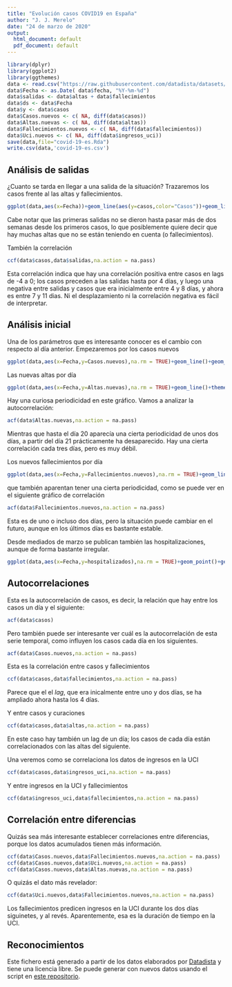 ```yaml
---
title: "Evolución casos COVID19 en España"
author: "J. J. Merelo"
date: "24 de marzo de 2020"
output:
  html_document: default
  pdf_document: default
---
```


```r
library(dplyr)
library(ggplot2)
library(ggthemes)
data <- read.csv("https://raw.githubusercontent.com/datadista/datasets/master/COVID%2019/nacional_covid19.csv")
data$Fecha <- as.Date( data$fecha, "%Y-%m-%d")
data$salidas <- data$altas + data$fallecimientos
data$ds <- data$Fecha
data$y <- data$casos
data$Casos.nuevos <- c( NA, diff(data$casos))
data$Altas.nuevas <- c( NA, diff(data$altas))
data$Fallecimientos.nuevos <- c( NA, diff(data$fallecimientos))
data$Uci.nuevos <- c( NA, diff(data$ingresos_uci))
save(data,file="covid-19-es.Rda")
write.csv(data,'covid-19-es.csv')
```

## Análisis de salidas

¿Cuanto se tarda en llegar a una salida de la situación? Trazaremos los casos frente al las altas y fallecimientos.

```r
ggplot(data,aes(x=Fecha))+geom_line(aes(y=casos,color="Casos"))+geom_line(aes(y=salidas,color="Salidas"))+theme_tufte()

```

Cabe notar que las primeras salidas no se dieron hasta pasar más de dos semanas desde los primeros casos, lo que posiblemente quiere decir que hay muchas altas que no se están teniendo en cuenta (o fallecimientos).

También la correlación
```r
ccf(data$casos,data$salidas,na.action = na.pass)
```

Esta correlación indica que hay una correlación positiva entre casos en lags de -4 a 0; los casos preceden a las salidas hasta por 4 días, y luego una negativa entre salidas y casos que era inicialmente entre 4 y 8 días, y ahora es entre 7 y 11 dias. Ni el desplazamiento ni la correlación negativa es fácil de interpretar.

## Análisis inicial

Una de los parámetros que es interesante conocer es el cambio con respecto al día anterior. Empezaremos por los casos nuevos

```r
ggplot(data,aes(x=Fecha,y=Casos.nuevos),na.rm = TRUE)+geom_line()+geom_point()+theme_tufte()
```

Las nuevas altas por día

```r
ggplot(data,aes(x=Fecha,y=Altas.nuevas),na.rm = TRUE)+geom_line()+theme_tufte()
```


Hay una curiosa periodicidad en este gráfico. Vamos a analizar la autocorrelación:

```r
acf(data$Altas.nuevas,na.action = na.pass)
```

Mientras que hasta el día 20 aparecía una cierta periodicidad de unos dos días, a partir del día 21 prácticamente ha desaparecido. Hay una cierta correlación cada tres días, pero es muy débil.

Los nuevos fallecimientos por día

```r
ggplot(data,aes(x=Fecha,y=Fallecimientos.nuevos),na.rm = TRUE)+geom_line()+theme_tufte()
```

que también aparentan tener una cierta periodicidad, como se puede ver en el siguiente gráfico de correlación

```r
acf(data$Fallecimientos.nuevos,na.action = na.pass)
```

Esta es de uno o incluso dos días, pero la situación puede cambiar en el futuro, aunque en los últimos días es bastante estable.

Desde mediados de marzo se publican también las hospitalizaciones, aunque de forma bastante irregular.

```r
ggplot(data,aes(x=Fecha,y=hospitalizados),na.rm = TRUE)+geom_point()+geom_line()+theme_tufte()
```

## Autocorrelaciones

Esta es la autocorrelación de casos, es decir, la relación que hay entre los casos un día y el siguiente:

```r
acf(data$casos)
```

Pero también puede ser interesante ver cuál es la autocorrelación de esta serie temporal, como influyen los casos cada día en los siguientes.

```r
acf(data$Casos.nuevos,na.action = na.pass)
```

Esta es la correlación entre casos y fallecimientos
```r
ccf(data$casos,data$fallecimientos,na.action = na.pass)
```

Parece que el el *lag*, que era inicalmente entre uno y dos días, se ha ampliado ahora hasta los 4 días.

Y entre casos y curaciones

```r
ccf(data$casos,data$altas,na.action = na.pass)
```

En este caso hay también un lag de un día; los casos de cada día están correlacionados con las altas del siguiente.

Una veremos como se correlaciona los datos de ingresos en la UCI
```r
ccf(data$casos,data$ingresos_uci,na.action = na.pass)
```

Y entre ingresos en la UCI y fallecimientos

```r
ccf(data$ingresos_uci,data$fallecimientos,na.action = na.pass)
```

## Correlación entre diferencias

Quizás sea más interesante establecer correlaciones entre diferencias, porque los datos acumulados tienen más información.

```r
ccf(data$Casos.nuevos,data$Fallecimientos.nuevos,na.action = na.pass)
ccf(data$Casos.nuevos,data$Uci.nuevos,na.action = na.pass)
ccf(data$Casos.nuevos,data$Altas.nuevas,na.action = na.pass)
```

O quizás el dato más revelador:

```r
ccf(data$Uci.nuevos,data$Fallecimientos.nuevos,na.action = na.pass)
```

Los fallecimientos predicen ingresos en la UCI durante los dos días siguinetes, y al revés. Aparentemente, esa es la duración de tiempo en la UCI.

## Reconocimientos

Este fichero está generado a partir de los datos elaborados por [Datadista](https://github.com/datadista/datasets) y tiene una licencia libre. Se puede generar con nuevos datos usando el script en [este repositorio](https://github.com/JJ/covid-reports).

